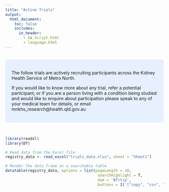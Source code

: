 ---
title: "Active Trials"
output: 
  html_document:
    toc: false
    includes:
      in_header: 
        - GA_Script.html
        - language.html
---

<style>
/* Hide navbar completely */
.navbar {
  display: none !important;
}
</style>

<br>
<style>
div.blue { background-color:#e6f0ff; border-radius: 5px; padding: 20px;}
</style>
<div class = "blue">
        
The follow trials are actively recruiting participants across the Kidney Health Service of Metro North. 

If you would like to know more about any trial, refer a potential participant, or if you are a person living with a condition being studied and would like to enquire about participation please speak to any of your medical team for details, or email mnkhs_research@health.qld.gov.au

</div>
<br>
      


```{r, echo=FALSE}
library(readxl)
library(DT)

# Read data from the Excel file
registry_data <- read_excel("trials_data.xlsx", sheet = "Sheet1")

# Render the data frame as a searchable table
datatable(registry_data, options = list(pageLength = 20, 
                                         searchHighlight = T, 
                                         dom = 'Bfrtip',
                                         buttons = I('["copy", "csv", "excel", "pdf", "print"]')))
```